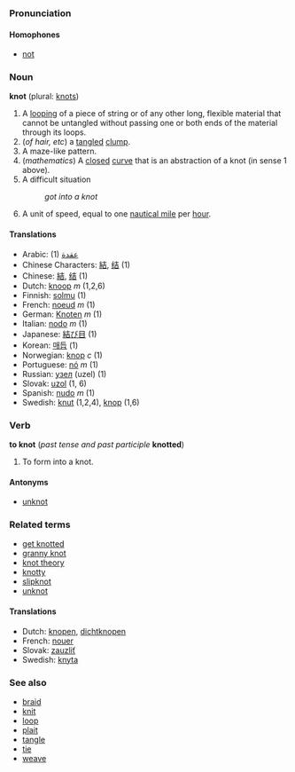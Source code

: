 ===Pronunciation===
====Homophones====
*[[not]]

===Noun===
'''knot''' (plural: [[knots]])

#A [[loop]]ing of a piece of string or of any other long, flexible material that cannot be untangled without passing one or both ends of the material through its loops.
#(''of hair, etc'') a [[tangle]]d [[clump]].
#A maze-like pattern.
#(''mathematics'') A [[closed]] [[curve]] that is an abstraction of a knot (in sense 1 above).
#A difficult situation
#:''got into a knot''
#A unit of speed, equal to one [[nautical mile]] per [[hour]].

====Translations====
*Arabic: (1) [[عقدة]]
*Chinese Characters: [[結]], [[结]] (1)
*Chinese: [[結]], [[结]] (1)
*Dutch: [[knoop]] ''m'' (1,2,6)
*Finnish: [[solmu]] (1)
*French: [[noeud]] ''m'' (1)
*German: [[Knoten]] ''m'' (1)
*Italian: [[nodo]] ''m'' (1)
*Japanese: [[結び目]] (1)
*Korean: [[매듭]] (1)
*Norwegian: [[knop]] ''c'' (1)
*Portuguese: [[nó]] ''m'' (1)
*Russian: [[узел]] (uzel) (1)
*Slovak: [[uzol]] (1, 6)
*Spanish: [[nudo]] ''m'' (1)
*Swedish: [[knut]] (1,2,4), [[knop]] (1,6)

===Verb===
'''to knot''' (''past tense and past participle'' '''knotted''')

#To form into a knot.

====Antonyms====
*[[unknot]]

===Related terms===
*[[get knotted]]
*[[granny knot]]
*[[knot theory]]
*[[knotty]]
*[[slipknot]]
*[[unknot]]

====Translations====
*Dutch: [[knopen]], [[dichtknopen]]
*French: [[nouer]]
*Slovak: [[zauzliť]]
*Swedish: [[knyta]]

===See also===
*[[braid]]
*[[knit]]
*[[loop]]
*[[plait]]
*[[tangle]]
*[[tie]]
*[[weave]]